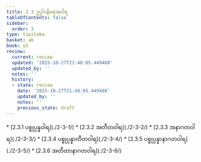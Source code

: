 ```yaml
---
title: 2.3 ဥပ္ပါဒနိရောဓဝါရ
tableOfContents: false
sidebar:
  order: 3
type: tipitaka
basket: ab
book: y5
review:
  current: review
  updated: '2025-10-27T21:48:05.449488'
  updated_by: ''
  notes: ''
  history:
  - state: review
    date: '2025-10-27T21:48:05.449488'
    updated_by: ''
    notes: ''
    previous_state: draft
---
```



<ReviewStatus review={frontmatter.review} showDetails={true} />

<HypothesisAnnotation frontmatter={frontmatter} />

<DynamicBreadcrumb />



<TableOfContents book="y5" section="2.3">
* [2.3.1 ပစ္စုပ္ပန္နဝါရ](./2-3-1/)
* [2.3.2 အတီတဝါရ](./2-3-2/)
* [2.3.3 အနာဂတဝါရ](./2-3-3/)
* [2.3.4 ပစ္စုပ္ပန္နာတီတဝါရ](./2-3-4/)
* [2.3.5 ပစ္စုပ္ပန္နာနာဂတဝါရ](./2-3-5/)
* [2.3.6 အတီတာနာဂတဝါရ](./2-3-6/)
</TableOfContents>